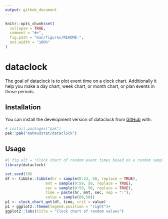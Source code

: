 ```yaml
---
output: github_document
---
```


<!-- README.md is generated from README.Rmd. Please edit that file -->

```r
knitr::opts_chunk$set(
  collapse = TRUE,
  comment = "#>",
  fig.path = "man/figures/README-",
  out.width = "100%"
)
```

# dataclock

<!-- badges: start -->
<!-- badges: end -->

The goal of dataclock is to plot event time on a clock chart. Additionally it 
help you make a day chart, week chart, or month chart, or plan events in 
those periods.

## Installation

You can install the development version of dataclock from [GitHub](https://github.com/) with:

``` r
# install.packages("pak")
pak::pak("mahmudstat/dataclock")
```

## Usage

```r
#| fig.alt = "Clock chart of random event times based on a random sample."
library(dataclock)

set.seed(10)
df <- tibble::tibble(hr = sample(0:23, 50, replace = TRUE),
                  mnt = sample(0:59, 50, replace = TRUE),
                  sec = sample(0:59, 50, replace = TRUE),
                  time = paste(hr, mnt, sec, sep = ":"),
                  value = sample(60,50))
p1 <- clock_chart_qnt(df, time, crit = value)
p1 + ggplot2::theme(legend.position = "right")+
ggplot2::labs(title = "Clock chart of random values")
```
